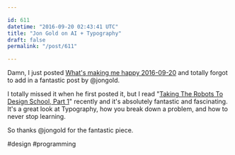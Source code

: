 ```yaml
---

id: 611
datetime: "2016-09-20 02:43:41 UTC"
title: "Jon Gold on AI + Typography"
draft: false
permalink: "/post/611"

---
```


Damn, I just posted [What's making me happy 2016-09-20](https://writing.natwelch.com/post/610) and totally forgot to add in a fantastic post by @jongold.

I totally missed it when he first posted it, but I read "[Taking The Robots To Design School, Part 1](http://jon.gold/2016/05/robot-design-school/)" recently  and it's absolutely fantastic and fascinating. It's a great look at Typography, how you break down a problem, and how to never stop learning.

So thanks @jongold for the fantastic piece.

#design #programming

